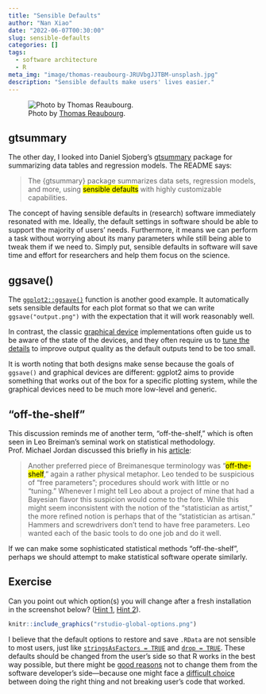 ```yaml
---
title: "Sensible Defaults"
author: "Nan Xiao"
date: "2022-06-07T00:30:00"
slug: sensible-defaults
categories: []
tags:
  - software architecture
  - R
meta_img: "image/thomas-reaubourg-JRUVbgJJTBM-unsplash.jpg"
description: "Sensible defaults make users' lives easier."
---
```


![Photo by [Thomas Reaubourg](https://unsplash.com/photos/JRUVbgJJTBM).](/image/thomas-reaubourg-JRUVbgJJTBM-unsplash.jpg)

## gtsummary

The other day, I looked into Daniel Sjoberg's
[gtsummary](https://www.danieldsjoberg.com/gtsummary/)
package for summarizing data tables and regression models.
The README says:

> The {gtsummary} package summarizes data sets, regression models, and more,
> using <mark>sensible defaults</mark> with highly customizable capabilities.

The concept of having sensible defaults in (research) software immediately
resonated with me. Ideally, the default settings in software should be
able to support the majority of users' needs.
Furthermore, it means we can perform a task without worrying about its many
parameters while still being able to tweak them if we need to.
Simply put, sensible defaults in software will save time and effort
for researchers and help them focus on the science.

## ggsave()

The [`ggplot2::ggsave()`](https://ggplot2.tidyverse.org/reference/ggsave.html)
function is another good example.
It automatically sets sensible defaults for each plot format so that we can
write `ggsave("output.png")` with the expectation that it will work reasonably well.

In contrast, the classic
[graphical device](https://bookdown.org/rdpeng/exdata/graphics-devices.html)
implementations often guide us to be aware of the state of the devices,
and they often require us to [tune the details](https://ragg.r-lib.org/)
to improve output quality as the default outputs tend to be too small.

It is worth noting that both designs make sense because the goals of `ggsave()`
and graphical devices are different: ggplot2 aims to provide something that
works out of the box for a specific plotting system, while the graphical devices
need to be much more low-level and generic.

## "off-the-shelf"

This discussion reminds me of another term, "off-the-shelf," which is often
seen in Leo Breiman's seminal work on statistical methodology.
Prof. Michael Jordan discussed this briefly in his
[article](https://doi.org/10.1214/10-AOAS387):

> Another preferred piece of Breimanesque terminology was
> "<mark>off-the-shelf</mark>," again a rather physical metaphor.
> Leo tended to be suspicious of "free parameters"; procedures should work with
> little or no "tuning." Whenever I might tell Leo about a project of mine that
> had a Bayesian flavor this suspicion would come to the fore.
> While this might seem inconsistent with the notion of the
> "statistician as artist," the more refined notion is perhaps that of the
> "statistician as artisan." Hammers and screwdrivers don't tend to have free
> parameters. Leo wanted each of the basic tools to do one job and do it well.

If we can make some sophisticated statistical methods "off-the-shelf",
perhaps we should attempt to make statistical software operate similarly.

## Exercise

Can you point out which option(s) you will change after
a fresh installation in the screenshot below?
([Hint 1](https://rstats.wtf/save-source.html),
[Hint 2](https://rmd4sci.njtierney.com/rstudio-what-and-why.html)).

```r
knitr::include_graphics("rstudio-global-options.png")
```

I believe that the default options to restore and save `.RData` are not sensible
to most users, just like
[`stringsAsFactors = TRUE`](https://developer.r-project.org/Blog/public/2020/02/16/stringsasfactors/)
and [`drop = TRUE`](https://win-vector.com/2018/02/27/r-tip-use-drop-false-with-data-frames/).
These defaults should be changed from the user's side so that R works in the
best way possible, but there might be
[good reasons](https://community.rstudio.com/t/defaults-of-saving-and-restoring-workspace/939/2)
not to change them from the software developer's side---because one might
face a [difficult choice](https://yihui.org/en/2018/11/biggest-regret-knitr/)
between doing the right thing and not breaking user's code that worked.
